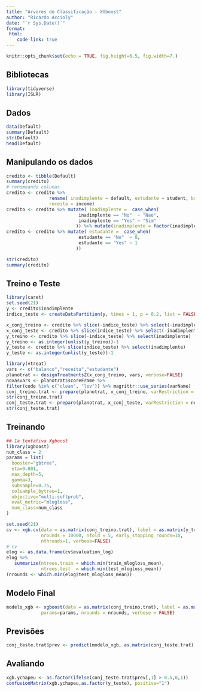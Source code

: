 ```yaml
---
title: "Arvores de Classificação - XGboost"
author: "Ricardo Accioly"
date: "`r Sys.Date()`"
format:
 html:
    code-link: true
---
```


```r
knitr::opts_chunk$set(echo = TRUE, fig.height=6.5, fig.width=7.)
```

## Bibliotecas

```r
library(tidyverse)
library(ISLR)
```

## Dados

```r
data(Default)
summary(Default)
str(Default)
head(Default)
```

## Manipulando os dados

```r
credito <- tibble(Default)
summary(credito)
# renomeando colunas
credito <- credito %>% 
                rename( inadimplente = default, estudante = student, balanco = balance,
                receita = income)
credito <- credito %>% mutate( inadimplente =  case_when(
                           inadimplente == "No"  ~ "Nao",
                           inadimplente == "Yes" ~ "Sim"
                          )) %>% mutate(inadimplente = factor(inadimplente))
credito <- credito %>% mutate( estudante =  case_when(
                           estudante == "No"  ~ 0,
                           estudante == "Yes" ~ 1
                          )) 

str(credito)
summary(credito)
```

## Treino e Teste

```r
library(caret)
set.seed(21)
y <- credito$inadimplente
indice_teste <- createDataPartition(y, times = 1, p = 0.2, list = FALSE)

x_conj_treino <- credito %>% slice(-indice_teste) %>% select(-inadimplente)
x_conj_teste <- credito %>% slice(indice_teste) %>% select(-inadimplente)
y_treino <- credito %>% slice(-indice_teste) %>% select(inadimplente) 
y_treino <- as.integer(unlist(y_treino))-1
y_teste <- credito %>% slice(indice_teste) %>% select(inadimplente)
y_teste <- as.integer(unlist(y_teste))-1
```

```r
library(vtreat)
vars <- c("balanco","receita","estudante")
planotrat <- designTreatmentsZ(x_conj_treino, vars, verbose=FALSE)
novasvars <- planotrat$scoreFrame %>%
filter(code %in% c("clean", "lev")) %>% magrittr::use_series(varName)
conj_treino.trat <- prepare(planotrat, x_conj_treino, varRestriction = novasvars)
str(conj_treino.trat)
conj_teste.trat <- prepare(planotrat, x_conj_teste, varRestriction = novasvars)
str(conj_teste.trat)

```

## Treinando

```r
## 1a tentativa Xgboost
library(xgboost)
num_class = 2
params = list(
  booster="gbtree",
  eta=0.001,
  max_depth=5,
  gamma=3,
  subsample=0.75,
  colsample_bytree=1,
  objective="multi:softprob",
  eval_metric="mlogloss",
  num_class=num_class
)

set.seed(21)
cv <- xgb.cv(data = as.matrix(conj_treino.trat), label = as.matrix(y_treino), params=params, 
             nrounds = 10000, nfold = 5, early_stopping_rounds=10, 
             nthreads=1, verbose=FALSE)
# cv
elog <- as.data.frame(cv$evaluation_log)
elog %>% 
   summarize(ntrees.train = which.min(train_mlogloss_mean),  
             ntrees.test  = which.min(test_mlogloss_mean))   
(nrounds <- which.min(elog$test_mlogloss_mean))
```

## Modelo Final

```r
modelo_xgb <- xgboost(data = as.matrix(conj_treino.trat), label = as.matrix(y_treino),
             params=params, nrounds = nrounds, verbose = FALSE)
```

## Previsões

```r
conj_teste.trat$prev <- predict(modelo_xgb, as.matrix(conj_teste.trat), reshape=T)

```

## Avaliando

```r
xgb.ychapeu <- as.factor(ifelse(conj_teste.trat$prev[,1] > 0.5,0,1))
confusionMatrix(xgb.ychapeu,as.factor(y_teste), positive="1")
```
